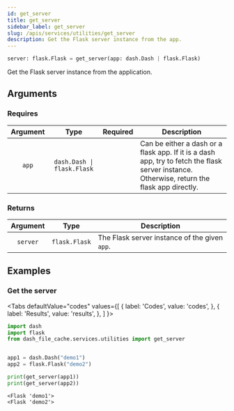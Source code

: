 ```yaml
---
id: get_server
title: get_server
sidebar_label: get_server
slug: /apis/services/utilities/get_server
description: Get the Flask server instance from the app.
---
```





<APITopBar type="func" isPrivate={true} source="services/utilities.py#L45" />

```python
server: flask.Flask = get_server(app: dash.Dash | flask.Flask)
```

Get the Flask server instance from the application.

## Arguments

### Requires

| Argument |            Type            |             Required              | <center>Description</center>                                                                                                                |
| :------: | :------------------------: | :-------------------------------: | ------------------------------------------------------------------------------------------------------------------------------------------- |
|  `app`   | `dash.Dash \| flask.Flask` | <InlineIcon icon={vsiCheckIcon}/> | Can be either a dash or a flask app. If it is a dash app, try to fetch the flask server instance. Otherwise, return the flask app directly. |

### Returns

| Argument |     Type      | <center>Description</center>                  |
| :------: | :-----------: | :-------------------------------------------- |
| `server` | `flask.Flask` | The Flask server instance of the given `app`. |

## Examples

### <IconObjType type="term"/> Get the server

<Tabs
  defaultValue="codes"
  values={[
    { label: 'Codes', value: 'codes', },
    { label: 'Results', value: 'results', },
  ]
}>

<TabItem value="codes">

```python
import dash
import flask
from dash_file_cache.services.utilities import get_server


app1 = dash.Dash("demo1")
app2 = flask.Flask("demo2")

print(get_server(app1))
print(get_server(app2))
```

</TabItem>

<TabItem value="results">

```
<Flask 'demo1'>
<Flask 'demo2'>
```

</TabItem>

</Tabs>
